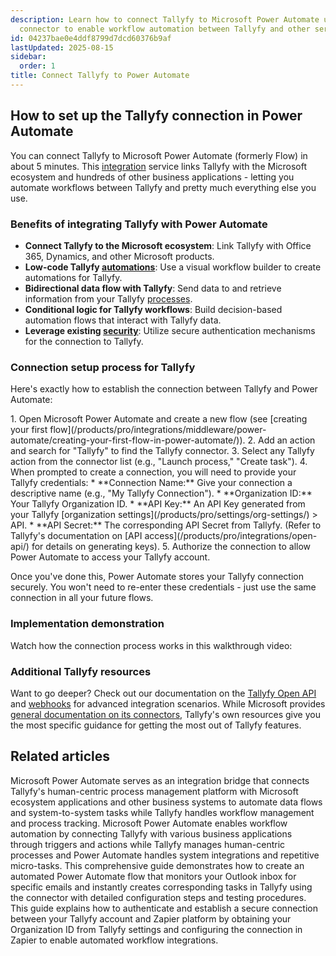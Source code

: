 ```yaml
---
description: Learn how to connect Tallyfy to Microsoft Power Automate using the Tallyfy
  connector to enable workflow automation between Tallyfy and other services.
id: 04237bae0e4ddf8799d7dcd60376b9af
lastUpdated: 2025-08-15
sidebar:
  order: 1
title: Connect Tallyfy to Power Automate
---
```



## How to set up the Tallyfy connection in Power Automate

You can connect Tallyfy to Microsoft Power Automate (formerly Flow) in about 5 minutes. This [integration](/products/pro/integrations/) service links Tallyfy with the Microsoft ecosystem and hundreds of other business applications - letting you automate workflows between Tallyfy and pretty much everything else you use.

### Benefits of integrating Tallyfy with Power Automate

- **Connect Tallyfy to the Microsoft ecosystem**: Link Tallyfy with Office 365, Dynamics, and other Microsoft products.
- **Low-code Tallyfy [automations](/products/pro/documenting/templates/automations/)**: Use a visual workflow builder to create automations for Tallyfy.
- **Bidirectional data flow with Tallyfy**: Send data to and retrieve information from your Tallyfy [processes](/products/pro/tracking-and-tasks/processes/).
- **Conditional logic for Tallyfy workflows**: Build decision-based automation flows that interact with Tallyfy data.
- **Leverage existing [security](/products/pro/compliance/)**: Utilize secure authentication mechanisms for the connection to Tallyfy.

### Connection setup process for Tallyfy

Here's exactly how to establish the connection between Tallyfy and Power Automate:

<Steps>
1. Open Microsoft Power Automate and create a new flow (see [creating your first flow](/products/pro/integrations/middleware/power-automate/creating-your-first-flow-in-power-automate/)).
2. Add an action and search for "Tallyfy" to find the Tallyfy connector.
3. Select any Tallyfy action from the connector list (e.g., "Launch process," "Create task").
4. When prompted to create a connection, you will need to provide your Tallyfy credentials:
    *   **Connection Name:** Give your connection a descriptive name (e.g., "My Tallyfy Connection").
    *   **Organization ID:** Your Tallyfy Organization ID.
    *   **API Key:** An API Key generated from your Tallyfy [organization settings](/products/pro/settings/org-settings/) > API.
    *   **API Secret:** The corresponding API Secret from Tallyfy.
    (Refer to Tallyfy's documentation on [API access](/products/pro/integrations/open-api/) for details on generating keys).
5. Authorize the connection to allow Power Automate to access your Tallyfy account.
</Steps>

Once you've done this, Power Automate stores your Tallyfy connection securely. You won't need to re-enter these credentials - just use the same connection in all your future flows.

### Implementation demonstration

Watch how the connection process works in this walkthrough video:

<lite-vimeo videoid="347324914"></lite-vimeo>

### Additional Tallyfy resources

Want to go deeper? Check out our documentation on the [Tallyfy Open API](/products/pro/integrations/open-api/) and [webhooks](/products/pro/integrations/webhooks/) for advanced integration scenarios. While Microsoft provides [general documentation on its connectors](https://docs.microsoft.com/en-us/connectors/tallyfy/), Tallyfy's own resources give you the most specific guidance for getting the most out of Tallyfy features.


## Related articles
<CardGrid>
<LinkTitleCard header="<b>Middleware > Power Automate</b>" href="/products/pro/integrations/middleware/power-automate/" > Microsoft Power Automate serves as an integration bridge that connects Tallyfy's human-centric process management platform with Microsoft ecosystem applications and other business systems to automate data flows and system-to-system tasks while Tallyfy handles workflow management and process tracking. </LinkTitleCard>
<LinkTitleCard header="<b>Power Automate > Understanding Power Automate basics</b>" href="/products/pro/integrations/middleware/power-automate/understanding-power-automate-basics/" > Microsoft Power Automate enables workflow automation by connecting Tallyfy with various business applications through triggers and actions while Tallyfy manages human-centric processes and Power Automate handles system integrations and repetitive micro-tasks. </LinkTitleCard>
<LinkTitleCard header="<b>Power Automate > Creating your first flow in Power Automate</b>" href="/products/pro/integrations/middleware/power-automate/creating-your-first-flow-in-power-automate/" > This comprehensive guide demonstrates how to create an automated Power Automate flow that monitors your Outlook inbox for specific emails and instantly creates corresponding tasks in Tallyfy using the connector with detailed configuration steps and testing procedures. </LinkTitleCard>
<LinkTitleCard header="<b>Zapier > Connect Tallyfy to Zapier</b>" href="/products/pro/integrations/middleware/zapier/how-to-connect-your-tallyfy-account-to-zapier/" > This guide explains how to authenticate and establish a secure connection between your Tallyfy account and Zapier platform by obtaining your Organization ID from Tallyfy settings and configuring the connection in Zapier to enable automated workflow integrations. </LinkTitleCard>
</CardGrid>
